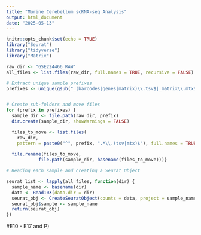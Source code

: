 ```yaml
---
title: "Murine Cerebellum scRNA-seq Analysis"
output: html_document
date: "2025-05-13"
---
```


```r
knitr::opts_chunk$set(echo = TRUE)
library("Seurat")
library("tidyverse")
library("Matrix")
```


```r
raw_dir <- "GSE224466_RAW"
all_files <- list.files(raw_dir, full.names = TRUE, recursive = FALSE)

# Extract unique sample prefixes
prefixes <- unique(gsub("_(barcodes|genes|matrix)\\.tsv$|_matrix\\.mtx$", "", basename(all_files)))


# Create sub-folders and move files
for (prefix in prefixes) {
  sample_dir <- file.path(raw_dir, prefix)
  dir.create(sample_dir, showWarnings = FALSE)

  files_to_move <- list.files(
    raw_dir, 
    pattern = paste0("^", prefix, ".*\\.(tsv|mtx)$"), full.names = TRUE)
    
  file.rename(files_to_move,
            file.path(sample_dir, basename(files_to_move)))}
```



```r
# Reading each sample and creating a Seurat Object 

seurat_list <- lapply(all_files, function(dir) {
  sample_name <- basename(dir)
  data <- Read10X(data.dir = dir)
  seurat_obj <- CreateSeuratObject(counts = data, project = sample_name)
  seurat_obj$sample <- sample_name
  return(seurat_obj)
})
```

#E10 - E17 and P)